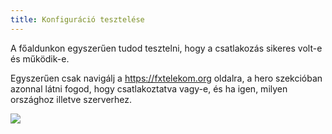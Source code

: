 ```yaml
---
title: Konfiguráció tesztelése
---
```



A főaldunkon egyszerűen tudod tesztelni, hogy a csatlakozás sikeres volt-e és működik-e.

Egyszerűen csak navigálj a https://fxtelekom.org oldalra, a hero szekcióban azonnal látni fogod, hogy csatlakoztatva vagy-e, és ha igen, milyen országhoz illetve szerverhez.

![](/assets/connection.gif)